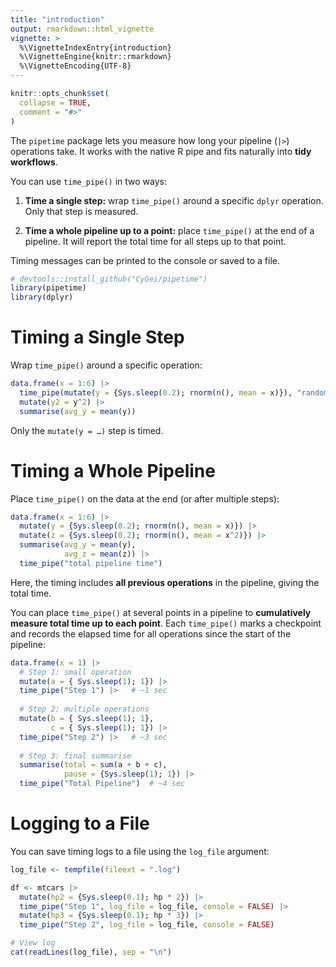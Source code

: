 ```yaml
---
title: "introduction"
output: rmarkdown::html_vignette
vignette: >
  %\VignetteIndexEntry{introduction}
  %\VignetteEngine{knitr::rmarkdown}
  %\VignetteEncoding{UTF-8}
---
```


```r
knitr::opts_chunk$set(
  collapse = TRUE,
  comment = "#>"
)
```

The `pipetime` package lets you measure how long your pipeline (`|>`) operations take. It works with the native R pipe and fits naturally into **tidy workflows**.

You can use `time_pipe()` in two ways:

1.  **Time a single step:** wrap `time_pipe()` around a specific `dplyr` operation. Only that step is measured.

2.  **Time a whole pipeline up to a point:** place `time_pipe()` at the end of a pipeline. It will report the total time for all steps up to that point.

Timing messages can be printed to the console or saved to a file.

``` r
# devtools::install_github("CyGei/pipetime")
library(pipetime)
library(dplyr)
```

# Timing a Single Step

Wrap `time_pipe()` around a specific operation:
```r
data.frame(x = 1:6) |>
  time_pipe(mutate(y = {Sys.sleep(0.2); rnorm(n(), mean = x)}), "random draw") |>
  mutate(y2 = y^2) |>
  summarise(avg_y = mean(y))
```
Only the `mutate(y = …)` step is timed.

# Timing a Whole Pipeline

Place `time_pipe()` on the data at the end (or after multiple steps):
```r
data.frame(x = 1:6) |>
  mutate(y = {Sys.sleep(0.2); rnorm(n(), mean = x)}) |> 
  mutate(z = {Sys.sleep(0.2); rnorm(n(), mean = x^2)}) |> 
  summarise(avg_y = mean(y),
            avg_z = mean(z)) |>
  time_pipe("total pipeline time")
```

Here, the timing includes **all previous operations** in the pipeline, giving the total time.

You can place `time_pipe()` at several points in a pipeline to **cumulatively measure total time up to each point**. Each `time_pipe()` marks a checkpoint and records the elapsed time for all operations since the start of the pipeline:
```r
data.frame(x = 1) |> 
  # Step 1: small operation
  mutate(a = { Sys.sleep(1); 1}) |> 
  time_pipe("Step 1") |>   # ~1 sec
  
  # Step 2: multiple operations
  mutate(b = { Sys.sleep(1); 1},
         c = { Sys.sleep(1); 1}) |> 
  time_pipe("Step 2") |>   # ~3 sec
  
  # Step 3: final summarise
  summarise(total = sum(a + b + c),
            pause = {Sys.sleep(1); 1}) |> 
  time_pipe("Total Pipeline")  # ~4 sec
```

# Logging to a File

You can save timing logs to a file using the `log_file` argument:
```r
log_file <- tempfile(fileext = ".log")

df <- mtcars |>
  mutate(hp2 = {Sys.sleep(0.1); hp * 2}) |>
  time_pipe("Step 1", log_file = log_file, console = FALSE) |>
  mutate(hp3 = {Sys.sleep(0.1); hp * 3}) |>
  time_pipe("Step 2", log_file = log_file, console = FALSE)

# View log
cat(readLines(log_file), sep = "\n")
```
